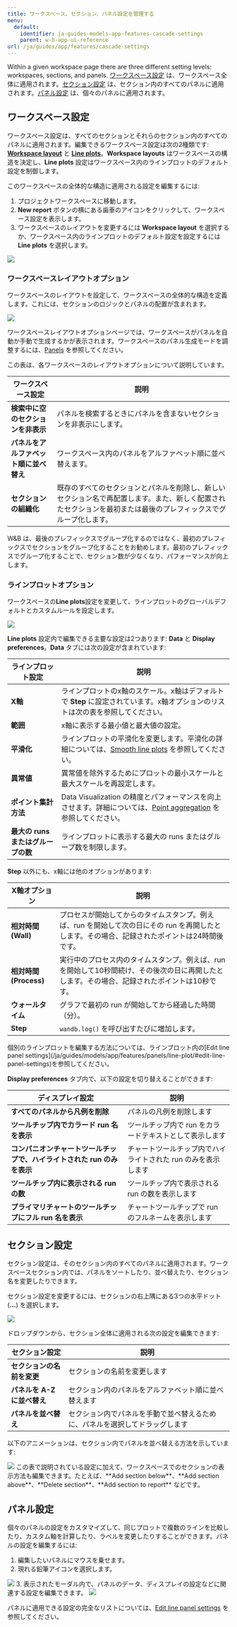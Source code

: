 ---
title: ワークスペース、セクション、パネル設定を管理する
menu:
  default:
    identifier: ja-guides-models-app-features-cascade-settings
    parent: w-b-app-ui-reference
url: /ja/guides/app/features/cascade-settings
---

Within a given workspace page there are three different setting levels: workspaces, sections, and panels. [ワークスペース設定](#workspace-settings) は、ワークスペース全体に適用されます。[セクション設定](#section-settings) は、セクション内のすべてのパネルに適用されます。[パネル設定](#panel-settings) は、個々のパネルに適用されます。

## ワークスペース設定

ワークスペース設定は、すべてのセクションとそれらのセクション内のすべてのパネルに適用されます。編集できるワークスペース設定は次の2種類です: [**Workspace layout**](#workspace-layout-options) と [**Line plots**](#line-plots-options)。**Workspace layouts** はワークスペースの構造を決定し、**Line plots** 設定はワークスペース内のラインプロットのデフォルト設定を制御します。

このワークスペースの全体的な構造に適用される設定を編集するには:

1. プロジェクトワークスペースに移動します。
2. **New report** ボタンの横にある歯車のアイコンをクリックして、ワークスペース設定を表示します。
3. ワークスペースのレイアウトを変更するには **Workspace layout** を選択するか、ワークスペース内のラインプロットのデフォルト設定を設定するには **Line plots** を選択します。
<Frame>
    <img src="/images/app_ui/workspace_settings.png"  />
</Frame>

### ワークスペースレイアウトオプション

ワークスペースのレイアウトを設定して、ワークスペースの全体的な構造を定義します。これには、セクションのロジックとパネルの配置が含まれます。

<Frame>
    <img src="/images/app_ui/workspace_layout_settings.png"  />
</Frame>

ワークスペースレイアウトオプションページでは、ワークスペースがパネルを自動か手動で生成するかが表示されます。ワークスペースのパネル生成モードを調整するには、[Panels](/ja/panels/) を参照してください。

この表は、各ワークスペースのレイアウトオプションについて説明しています。

| ワークスペース設定 | 説明 |
| ----- | ----- |
| **検索中に空のセクションを非表示** | パネルを検索するときにパネルを含まないセクションを非表示にします。 |
| **パネルをアルファベット順に並べ替え** | ワークスペース内のパネルをアルファベット順に並べ替えます。 |
| **セクションの組織化** | 既存のすべてのセクションとパネルを削除し、新しいセクション名で再配置します。また、新しく配置されたセクションを最初または最後のプレフィックスでグループ化します。 |

<Note>
W&B は、最後のプレフィックスでグループ化するのではなく、最初のプレフィックスでセクションをグループ化することをお勧めします。最初のプレフィックスでグループ化することで、セクション数が少なくなり、パフォーマンスが向上します。
</Note>

### ラインプロットオプション

ワークスペースの**Line plots**設定を変更して、ラインプロットのグローバルデフォルトとカスタムルールを設定します。

<Frame>
    <img src="/images/app_ui/workspace_settings_line_plots.png"  />
</Frame>

**Line plots** 設定内で編集できる主要な設定は2つあります: **Data** と **Display preferences**。**Data** タブには次の設定が含まれています:

| ラインプロット設定 | 説明 |
| ----- | ----- |
| **X軸** | ラインプロットのx軸のスケール。x軸はデフォルトで **Step** に設定されています。x軸オプションのリストは次の表を参照してください。 |
| **範囲** | x軸に表示する最小値と最大値の設定。 |
| **平滑化** | ラインプロットの平滑化を変更します。平滑化の詳細については、[Smooth line plots](/ja/guides/models/app/features/panels/line-plot/smoothing) を参照してください。 |
| **異常値** | 異常値を除外するためにプロットの最小スケールと最大スケールを再設定します。 |
| **ポイント集計方法** | Data Visualization の精度とパフォーマンスを向上させます。詳細については、[Point aggregation](/ja/guides/models/app/features/panels/line-plot/sampling) を参照してください。 |
| **最大の runs またはグループの数** | ラインプロットに表示する最大の runs またはグループ数を制限します。 |

**Step** 以外にも、x軸には他のオプションがあります:

| X軸オプション | 説明 |
| ------------- | ----------- |
| **相対時間 (Wall)** | プロセスが開始してからのタイムスタンプ。例えば、run を開始して次の日にその run を再開したとします。その場合、記録されたポイントは24時間後です。|
| **相対時間 (Process)** | 実行中のプロセス内のタイムスタンプ。例えば、run を開始して10秒間続け、その後次の日に再開したとします。その場合、記録されたポイントは10秒です。|
| **ウォールタイム** | グラフで最初の run が開始してから経過した時間（分）。|
| **Step** | `wandb.log()` を呼び出すたびに増加します。|

<Note>
個別のラインプロットを編集する方法については、ラインプロット内の[Edit line panel settings](/ja/guides/models/app/features/panels/line-plot/#edit-line-panel-settings)を参照してください。
</Note>

**Display preferences** タブ内で、以下の設定を切り替えることができます:

| ディスプレイ設定 | 説明 |
| ----- | ----- |
| **すべてのパネルから凡例を削除** | パネルの凡例を削除します |
| **ツールチップ内でカラード run 名を表示** | ツールチップ内で run をカラードテキストとして表示します |
| **コンパニオンチャートツールチップで、ハイライトされた run のみを表示** | チャートツールチップ内でハイライトされた run のみを表示します |
| **ツールチップ内に表示される run の数** | ツールチップ内で表示される run の数を表示します |
| **プライマリチャートのツールチップにフル run 名を表示**| チャートツールチップで run のフルネームを表示します |

## セクション設定

セクション設定は、そのセクション内のすべてのパネルに適用されます。ワークスペースセクション内では、パネルをソートしたり、並べ替えたり、セクション名を変更したりできます。

セクション設定を変更するには、セクションの右上隅にある3つの水平ドット (**...**) を選択します。

<Frame>
    <img src="/images/app_ui/section_settings.png"  />
</Frame>

ドロップダウンから、セクション全体に適用される次の設定を編集できます:

| セクション設定 | 説明 |
| ----- | ----- |
| **セクションの名前を変更** | セクションの名前を変更します |
| **パネルを A-Z に並べ替え** | セクション内のパネルをアルファベット順に並べ替えます |
| **パネルを並べ替え** | セクション内でパネルを手動で並べ替えるために、パネルを選択してドラッグします |

以下のアニメーションは、セクション内でパネルを並べ替える方法を示しています:

<Frame>
    <img src="/images/app_ui/rearrange_panels.gif"  />
</Frame>

<Note>
この表で説明されている設定に加えて、ワークスペースでのセクションの表示方法も編集できます。たとえば、**Add section below**、**Add section above**、**Delete section**、**Add section to report** などです。
</Note>

## パネル設定

個々のパネルの設定をカスタマイズして、同じプロットで複数のラインを比較したり、カスタム軸を計算したり、ラベルを変更したりすることができます。パネルの設定を編集するには:

1. 編集したいパネルにマウスを乗せます。
2. 現れる鉛筆アイコンを選択します。
<Frame>
    <img src="/images/app_ui/panel_settings.png"  />
</Frame>
3. 表示されたモーダル内で、パネルのデータ、ディスプレイの設定などに関連する設定を編集できます。
<Frame>
    <img src="/images/app_ui/panel_settings_modal.png"  />
</Frame>

パネルに適用できる設定の完全なリストについては、[Edit line panel settings](/ja/guides/models/app/features/panels/line-plot/#edit-line-panel-settings) を参照してください。